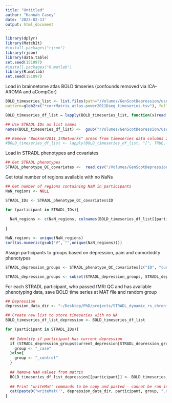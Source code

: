 ```yaml
---
title: "Untitled"
author: "Hannah Casey"
date: '2023-02-13'
output: html_document
---
```


```r
library(dplyr)
library(MatchIt)
#install.packages("rjson")
library(rjson)
library(data.table)
set.seed(151097)
#install.packages("R.matlab")
library(R.matlab)
set.seed(151097)
```


Load in brainnetome atlas BOLD timseries (confounds removed via ICA-AROMA and aCompCor)

```r

BOLD_timeseries_list <- list.files(path="/Volumes/GenScotDepression/users/hcasey/rs_fMRI_STRADL_CP_MDD/BOLD_brainnetome/",
pattern=glob2rx("*corrMatrix_atlas-power2011Dseg_timeseries.tsv"), full.names = T)

BOLD_timeseries_df_list = lapply(BOLD_timeseries_list, function(x)read.table(x, header=F)) 

## Use STRADL IDs as list names
names(BOLD_timeseries_df_list) <-  gsub("/Volumes/GenScotDepression/users/hcasey/rs_fMRI_STRADL_CP_MDD/BOLD_brainnetome//sub-|_task-resting_feature-corrMatrix_atlas-power2011Dseg_timeseries.tsv|_task-Resting_feature-corrMatrix_atlas-power2011Dseg_timeseries.tsv","", BOLD_timeseries_list)

## Remove "Buckner2011_17Networks" areas from timeseries data columns 247:263
#BOLD_timeseries_df_list <- lapply(BOLD_timeseries_df_list, "[", TRUE, -c(247:263))
```

Load in STRADL phenotypes and covariates
```r
## Get STRADL phenotypes
STRADL_phenotype_QC_covariates <-  read.csv("/Volumes/GenScotDepression/users/hcasey/rs_fMRI_STRADL_CP_MDD/resources/STRADL_phenotype_QC_covariates.csv", header = T)
```

Get total number of regions available with no NaNs
```r

## Get number of regions containing NaN in participants
NaN_regions <- NULL

STRADL_IDs <- STRADL_phenotype_QC_covariates$ID

for (participant in STRADL_IDs){
  
  NaN_regions <- c(NaN_regions, colnames(BOLD_timeseries_df_list[[participant]])[colSums(is.na(BOLD_timeseries_df_list[[participant]])) > 0])
  
}

NaN_regions <- unique(NaN_regions)
sort(as.numeric(gsub("V", "",unique(NaN_regions))))
```

Assign participants to groups based on depression, pain and comorbidity phenotypes

```r

STRADL_depression_groups <- STRADL_phenotype_QC_covariates[c("ID", "current_depression")]

STRADL_depression_groups <- subset(STRADL_depression_groups, STRADL_depression_groups$ID %in% STRADL_IDs)

```

For each STRADL participant, who passed fMRI QC and has available phenotyping data, save BOLD time series at MAT file and random group

```r

## Depression
depression_data_dir <- "~/Desktop/PhD/projects/STRADL_dynamic_rs_chronic_pain_depression/resources/BOLD/LEiDA/power/ICA/"

## Create new list to store timeseries with no NA
BOLD_timeseries_df_list_depression <- BOLD_timeseries_df_list

for (participant in STRADL_IDs){
  
  ## Identify if participant has current depression
  if (STRADL_depression_groups$current_depression[STRADL_depression_groups$ID == participant] == 1){
    group <- "_case"
  }else{
    group <- "_control"
  }
  
  ## Remove NaN values from matrix
  BOLD_timeseries_df_list_depression[[participant]] <- BOLD_timeseries_df_list_depression[[participant]][,!colnames(BOLD_timeseries_df_list_depression[[participant]]) %in% NaN_regions]
  
  ## Print "writeMat" commands to be copy and pasted - cannot be run in loop
  cat(paste0("writeMat('", depression_data_dir, participant, group, ".mat', ", paste0(participant, group)," = t(as.matrix(BOLD_timeseries_df_list_depression[['", participant, "']])))", "\n"))
}

```


```r





```

